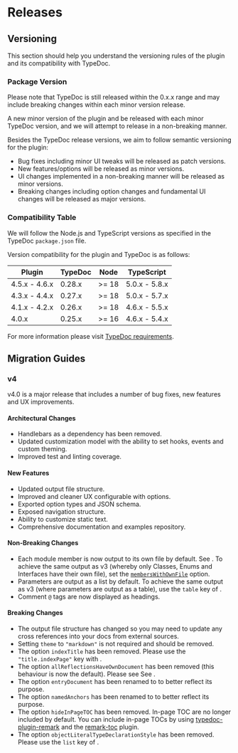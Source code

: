 
# Releases

## Versioning

This section should help you understand the versioning rules of the plugin and its compatibility with TypeDoc.

### Package Version

Please note that TypeDoc is still released within the 0.x.x range and may include breaking changes within each minor version release.

A new minor version of the plugin and be released with each minor TypeDoc version, and we will attempt to release in a non-breaking manner.

Besides the TypeDoc release versions, we aim to follow semantic versioning for the plugin:

- Bug fixes including minor UI tweaks will be released as patch versions.
- New features/options will be released as minor versions.
- UI changes implemented in a non-breaking manner will be released as minor versions.
- Breaking changes including option changes and fundamental UI changes will be released as major versions.

### Compatibility Table

We will follow the Node.js and TypeScript versions as specified in the TypeDoc `package.json` file.

Version compatibility for the plugin and TypeDoc is as follows:

| Plugin        | TypeDoc | Node  | TypeScript    |
| ------------- | ------- | ----- | ------------- |
| 4.5.x - 4.6.x | 0.28.x  | >= 18 | 5.0.x - 5.8.x |
| 4.3.x - 4.4.x | 0.27.x  | >= 18 | 5.0.x - 5.7.x |
| 4.1.x - 4.2.x | 0.26.x  | >= 18 | 4.6.x - 5.5.x |
| 4.0.x         | 0.25.x  | >= 16 | 4.6.x - 5.4.x |

For more information please visit [TypeDoc requirements](https://typedoc.org/documents/Overview.html).

## Migration Guides

### v4

v4.0 is a major release that includes a number of bug fixes, new features and
UX improvements.

#### Architectural Changes

- Handlebars as a dependency has been removed.
- Updated customization model with the ability to set hooks, events and custom theming.
- Improved test and linting coverage.

#### New Features

- Updated output file structure.
- Improved and cleaner UX configurable with options.
- Exported option types and JSON schema.
- Exposed navigation structure.
- Ability to customize static text.
- Comprehensive documentation and examples repository.

#### Non-Breaking Changes

- Each module member is now output to its own file by default. See <OptionLink type="display" name="outputFileStrategy" />. To achieve the same output as v3 (whereby only Classes, Enums and Interfaces have their own file), set the [`membersWithOwnFile`](/docs/options#memberswithownfile) option.
- Parameters are output as a list by default. To achieve the same output as v3 (where parameters are output as a table), use the `table` key of <OptionLink type="display" name="parametersFormat" />.
- Comment `@` tags are now displayed as headings.

#### Breaking Changes

- The output file structure has changed so you may need to update any cross references into your docs from external sources.
- Setting `theme` to `"markdown"` is not required and should be removed.
- The option `indexTitle` has been removed. Please use the `"title.indexPage"` key with <OptionLink type="display" name="textContentMappings" />.
- The option `allReflectionsHaveOwnDocument` has been removed (this behaviour is now the default). Please see See <OptionLink type="display" name="outputFileStrategy" />.
- The option `entryDocument` has been renamed to <OptionLink type="file" name="entryFileName" /> to better reflect its purpose.
- The option `namedAnchors` has been renamed to <OptionLink type="utility" name="useHTMLAnchors" /> to better reflect its purpose.
- The option `hideInPageTOC` has been removed. In-page TOC are no longer included by default. You can include in-page TOCs by using [typedoc-plugin-remark](/plugins/remark) and the [remark-toc](plugins/remark/suggested-plugins#remark-toc) plugin.
- The option `objectLiteralTypeDeclarationStyle` has been removed. Please use the `list` key of <OptionLink type="display" name="typeDeclarationFormat" />.
